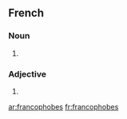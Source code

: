 {{also|Francophobes}}
==French==

===Noun===
{{head|frm|plural|g=m-p|g2=f-p}}

# {{plural of|francophobe|lang=fr}}

===Adjective===
{{fr-adj-form}}

# {{plural of|francophobe|lang=fr}}

[[ar:francophobes]]
[[fr:francophobes]]